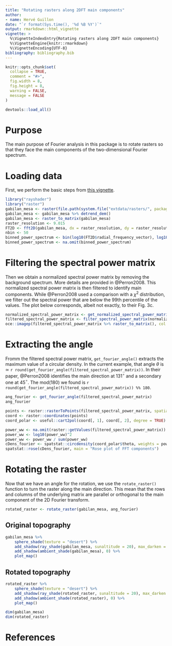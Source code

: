```yaml
---
title: "Rotating rasters along 2DFT main components"
author:
- name: Hervé Guillon
date: "`r format(Sys.time(), '%d %B %Y')`"
output: rmarkdown::html_vignette
vignette: >
  %\VignetteIndexEntry{Rotating rasters along 2DFT main components}
  %\VignetteEngine{knitr::rmarkdown}
  %\VignetteEncoding{UTF-8}
bibliography: bibliography.bib
---
```


```r
knitr::opts_chunk$set(
  collapse = TRUE,
  comment = "#>",
  fig.width = 8, 
  fig.height = 8,
  warning = FALSE,
  message = FALSE
)
```

```r
devtools::load_all()
```

# Purpose

The main purpose of Fourier analysis in this package is to rotate rasters so that they face the main components of the two-dimensional Fourier spectrum.

# Loading data

First, we perform the basic steps from [this vignette](articles/basic_2dft.html).

```r
library("rayshader")
library("raster")
gabilan_mesa <- raster(file.path(system.file("extdata/rasters/", package = "statisticalRoughness"), "gabilan_mesa.tif"))
gabilan_mesa <- gabilan_mesa %>% detrend_dem() 
gabilan_mesa <- raster_to_matrix(gabilan_mesa)
raster_resolution <- 9.015
FT2D <- fft2D(gabilan_mesa, dx = raster_resolution, dy = raster_resolution, Hann = TRUE)
nbin <- 50
binned_power_spectrum <- bin(log10(FT2D$radial_frequency_vector), log10(FT2D$spectral_power_vector), nbin)
binned_power_spectrum <- na.omit(binned_power_spectrum)
```

# Filtering the spectral power matrix

Then we obtain a normalized spectral power matrix by removing the background spectrum.
More details are provided in @Perron2008.
This normalized spectral power matrix is then filtered to identify main components.
While @Perron2008 used a comparison with a $\chi^2$ distribution, we filter out the spectral power that are below the 99th percentile of the values.
The plot below corresponds, albeit not exactly, to their Fig. 3c.


```r
normalized_spectral_power_matrix <- get_normalized_spectral_power_matrix(binned_power_spectrum, FT2D)
filtered_spectral_power_matrix <- filter_spectral_power_matrix(normalized_spectral_power_matrix, FT2D, quantile_prob = c(0.99))
oce::imagep(filtered_spectral_power_matrix %>% raster_to_matrix(), col = viridisLite::viridis(25), asp = 1)
```

# Extracting the angle

Fromm the filtered spectral power matrix, `get_fourier_angle()` extracts the maximum value of a circular density.
In the current example, that angle $\theta$ is $\simeq$ `r round(get_fourier_angle(filtered_spectral_power_matrix))`.
In their paper, @Perron2008 identifies the main direction at 131$^\circ$ and a secondary one at 45$^\circ$.
The mod(180) we found is `r round(get_fourier_angle(filtered_spectral_power_matrix)) %% 180`.

```r
ang_fourier <- get_fourier_angle(filtered_spectral_power_matrix)
ang_fourier
```

```r
points <- raster::rasterToPoints(filtered_spectral_power_matrix, spatial = TRUE)
coord <- raster::coordinates(points)
coord_polar <- useful::cart2pol(coord[, 1], coord[, 2], degree = TRUE)

power_ww <- na.omit(raster::getValues(filtered_spectral_power_matrix))
power_ww <- log10(power_ww)^2
power_ww <- power_ww / sum(power_ww)
cDens_fourier <- spatstat::circdensity(coord_polar$theta, weights = power_ww, bw = 5)
spatstat::rose(cDens_fourier, main = "Rose plot of FFT components")
```

# Rotating the raster

Now that we have an angle for the rotation, we use the `rotate_raster()` function to turn the raster along the main direction.
This mean that the rows and columns of the underlying matrix are parallel or orthogonal to the main component of the 2D Fourier transform.

```r
rotated_raster <- rotate_raster(gabilan_mesa, ang_fourier)
```

## Original topography

```r
gabilan_mesa %>%
	sphere_shade(texture = "desert") %>%
    add_shadow(ray_shade(gabilan_mesa, sunaltitude = 20), max_darken = 0.3) %>%  
    add_shadow(ambient_shade(gabilan_mesa), 0) %>%
    plot_map()
```

## Rotated topography

```r
rotated_raster %>%
	sphere_shade(texture = "desert") %>%
    add_shadow(ray_shade(rotated_raster, sunaltitude = 20), max_darken = 0.3) %>%  
    add_shadow(ambient_shade(rotated_raster), 0) %>%
    plot_map()
```

```r
dim(gabilan_mesa)
dim(rotated_raster)
```

# References